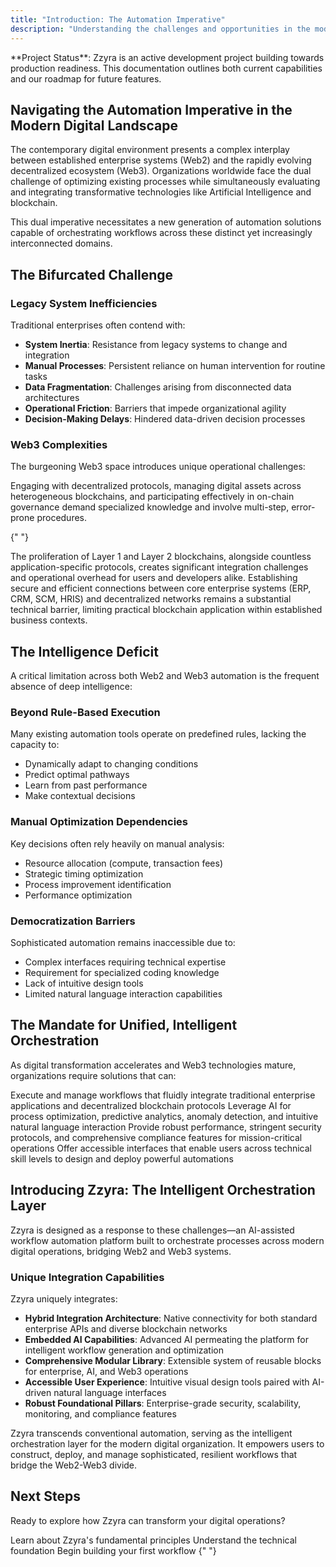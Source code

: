 ```yaml
---
title: "Introduction: The Automation Imperative"
description: "Understanding the challenges and opportunities in the modern digital landscape that Zzyra addresses"
---
```


<Alert type="info">
  **Project Status**: Zzyra is an active development project building towards production readiness. This documentation outlines both current capabilities and our roadmap for future features.
</Alert>

## Navigating the Automation Imperative in the Modern Digital Landscape

The contemporary digital environment presents a complex interplay between established enterprise systems (Web2) and the rapidly evolving decentralized ecosystem (Web3). Organizations worldwide face the dual challenge of optimizing existing processes while simultaneously evaluating and integrating transformative technologies like Artificial Intelligence and blockchain.

<Warning>
  This dual imperative necessitates a new generation of automation solutions
  capable of orchestrating workflows across these distinct yet increasingly
  interconnected domains.
</Warning>

## The Bifurcated Challenge

### Legacy System Inefficiencies

Traditional enterprises often contend with:

- **System Inertia**: Resistance from legacy systems to change and integration
- **Manual Processes**: Persistent reliance on human intervention for routine tasks
- **Data Fragmentation**: Challenges arising from disconnected data architectures
- **Operational Friction**: Barriers that impede organizational agility
- **Decision-Making Delays**: Hindered data-driven decision processes

### Web3 Complexities

The burgeoning Web3 space introduces unique operational challenges:

<AccordionGroup>
  <Accordion title='Navigating Web3 Intricacies' icon='compass'>
    Engaging with decentralized protocols, managing digital assets across
    heterogeneous blockchains, and participating effectively in on-chain
    governance demand specialized knowledge and involve multi-step, error-prone
    procedures.
  </Accordion>

{" "}

<Accordion title='Overcoming Fragmentation' icon='puzzle-piece'>
  The proliferation of Layer 1 and Layer 2 blockchains, alongside countless
  application-specific protocols, creates significant integration challenges and
  operational overhead for users and developers alike.
</Accordion>

  <Accordion title='Bridging the Web2-Web3 Divide' icon='bridge'>
    Establishing secure and efficient connections between core enterprise
    systems (ERP, CRM, SCM, HRIS) and decentralized networks remains a
    substantial technical barrier, limiting practical blockchain application
    within established business contexts.
  </Accordion>
</AccordionGroup>

## The Intelligence Deficit

A critical limitation across both Web2 and Web3 automation is the frequent absence of deep intelligence:

### Beyond Rule-Based Execution

Many existing automation tools operate on predefined rules, lacking the capacity to:

- Dynamically adapt to changing conditions
- Predict optimal pathways
- Learn from past performance
- Make contextual decisions

### Manual Optimization Dependencies

Key decisions often rely heavily on manual analysis:

- Resource allocation (compute, transaction fees)
- Strategic timing optimization
- Process improvement identification
- Performance optimization

### Democratization Barriers

Sophisticated automation remains inaccessible due to:

- Complex interfaces requiring technical expertise
- Requirement for specialized coding knowledge
- Lack of intuitive design tools
- Limited natural language interaction capabilities

## The Mandate for Unified, Intelligent Orchestration

As digital transformation accelerates and Web3 technologies mature, organizations require solutions that can:

<CardGroup cols={2}>
  <Card
    title='Operate Seamlessly Across Domains'
    icon='arrows-split-up-and-left'>
    Execute and manage workflows that fluidly integrate traditional enterprise
    applications and decentralized blockchain protocols
  </Card>
  <Card title='Embed Actionable Intelligence' icon='brain'>
    Leverage AI for process optimization, predictive analytics, anomaly
    detection, and intuitive natural language interaction
  </Card>
  <Card title='Deliver Enterprise-Grade Assurance' icon='shield-check'>
    Provide robust performance, stringent security protocols, and comprehensive
    compliance features for mission-critical operations
  </Card>
  <Card title='Empower Diverse Users' icon='users'>
    Offer accessible interfaces that enable users across technical skill levels
    to design and deploy powerful automations
  </Card>
</CardGroup>

## Introducing Zzyra: The Intelligent Orchestration Layer

Zzyra is designed as a response to these challenges—an AI-assisted workflow automation platform built to orchestrate processes across modern digital operations, bridging Web2 and Web3 systems.

### Unique Integration Capabilities

Zzyra uniquely integrates:

- **Hybrid Integration Architecture**: Native connectivity for both standard enterprise APIs and diverse blockchain networks
- **Embedded AI Capabilities**: Advanced AI permeating the platform for intelligent workflow generation and optimization
- **Comprehensive Modular Library**: Extensible system of reusable blocks for enterprise, AI, and Web3 operations
- **Accessible User Experience**: Intuitive visual design tools paired with AI-driven natural language interfaces
- **Robust Foundational Pillars**: Enterprise-grade security, scalability, monitoring, and compliance features

<Info>
  Zzyra transcends conventional automation, serving as the intelligent
  orchestration layer for the modern digital organization. It empowers users to
  construct, deploy, and manage sophisticated, resilient workflows that bridge
  the Web2-Web3 divide.
</Info>

## Next Steps

Ready to explore how Zzyra can transform your digital operations?

<CardGroup cols={3}>
  <Card title='Core Concepts' icon='lightbulb' href='/concepts/what-is-zzyra'>
    Learn about Zzyra's fundamental principles
  </Card>
  <Card
    title='Architecture Overview'
    icon='sitemap'
    href='/platform/architecture/overview'>
    Understand the technical foundation
  </Card>
  <Card title='Quick Start' icon='play' href='/quickstart'>
    Begin building your first workflow
  </Card>
</CardGroup>{" "}

